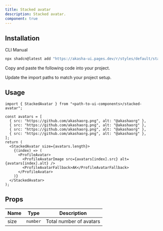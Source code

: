 ```yaml
---
title: Stacked avatar
description: Stacked avatar.
component: true
---
```


<ComponentPreview
  name="stacked-avatar-demo"
  description="A stacked avatar component."
/>

## Installation

<Tabs defaultValue="cli">

<TabsList>
  <TabsTrigger value="cli">CLI</TabsTrigger>
  <TabsTrigger value="manual">Manual</TabsTrigger>
</TabsList>
<TabsContent value="cli">

```bash
npx shadcn@latest add "https://akasha-ui.pages.dev/r/styles/default/stacked-avatar.json"
```

</TabsContent>

<TabsContent value="manual">

<Steps>

<Step>Copy and paste the following code into your project.</Step>

<ComponentSource name="stacked-avatar" />

<Step>Update the import paths to match your project setup.</Step>

</Steps>

</TabsContent>

</Tabs>

## Usage

```tsx
import { StackedAvatar } from "<path-to-ui-components>/stacked-avatar";
```

```tsx
const avatars = [
  { src: "https://github.com/akashaorg.png", alt: "@akashaorg" },
  { src: "https://github.com/akashaorg.png", alt: "@akashaorg" },
  { src: "https://github.com/akashaorg.png", alt: "@akashaorg" },
  { src: "https://github.com/akashaorg.png", alt: "@akashaorg" },
];
return (
  <StackedAvatar size={avatars.length}>
    {(index) => (
      <ProfileAvatar>
        <ProfileAvatarImage src={avatars[index].src} alt={avatars[index].alt} />
        <ProfileAvatarFallback>AK</ProfileAvatarFallback>
      </ProfileAvatar>
    )}
  </StackedAvatar>
);
```

## Props

| Name | Type     | Description             |
| ---- | -------- | ----------------------- |
| size | `number` | Total number of avatars |
